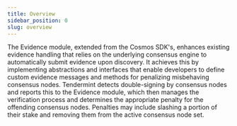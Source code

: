 ```yaml
---
title: Overview
sidebar_position: 0
slug: overview
---
```





The Evidence module, extended from the Cosmos SDK's, enhances existing evidence handling that relies on the underlying consensus engine to automatically submit evidence upon discovery. It achieves this by implementing abstractions and interfaces that enable developers to define custom evidence messages and methods for penalizing misbehaving consensus nodes. Tendermint detects double-signing by consensus nodes and reports this to the Evidence module, which then manages the verification process and determines the appropriate penalty for the offending consensus nodes. Penalties may include slashing a portion of their stake and removing them from the active consensus node set.

